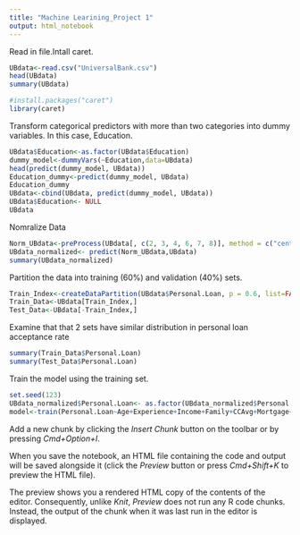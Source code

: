 ```yaml
---
title: "Machine Learining_Project 1"
output: html_notebook
---
```


Read in file.Intall caret.
```r
UBdata<-read.csv("UniversalBank.csv")
head(UBdata)
summary(UBdata)

#install.packages("caret")
library(caret)
```

Transform categorical predictors with more than two categories into dummy variables. In this case, Education.
```r
UBdata$Education<-as.factor(UBdata$Education)
dummy_model<-dummyVars(~Education,data=UBdata)
head(predict(dummy_model, UBdata))
Education_dummy<-predict(dummy_model, UBdata)
Education_dummy
UBdata<-cbind(UBdata, predict(dummy_model, UBdata))
UBdata$Education<- NULL
UBdata
```

Nomralize Data
```r
Norm_UBdata<-preProcess(UBdata[, c(2, 3, 4, 6, 7, 8)], method = c("center", "scale"))
UBdata_normalized<- predict(Norm_UBdata,UBdata)
summary(UBdata_normalized)
```

Partition the data into training (60%) and validation (40%) sets.
```r
Train_Index<-createDataPartition(UBdata$Personal.Loan, p = 0.6, list=FALSE)
Train_Data<-UBdata[Train_Index,]
Test_Data<-UBdata[-Train_Index,]
```

Examine that that 2 sets have similar distribution in personal loan acceptance rate
```r
summary(Train_Data$Personal.Loan)
summary(Test_Data$Personal.Loan)
```

Train the model using the training set.
```r
set.seed(123)
UBdata_normalized$Personal.Loan<- as.factor(UBdata_normalized$Personal.Loan)
model<-train(Personal.Loan~Age+Experience+Income+Family+CCAvg+Mortgage+Securities.Account+CD.Account+Online+CreditCard+Education.1+Education.2+Education.3, data = UBdata_normalized, method = "knn")
```


Add a new chunk by clicking the *Insert Chunk* button on the toolbar or by pressing *Cmd+Option+I*.

When you save the notebook, an HTML file containing the code and output will be saved alongside it (click the *Preview* button or press *Cmd+Shift+K* to preview the HTML file). 

The preview shows you a rendered HTML copy of the contents of the editor. Consequently, unlike *Knit*, *Preview* does not run any R code chunks. Instead, the output of the chunk when it was last run in the editor is displayed.

